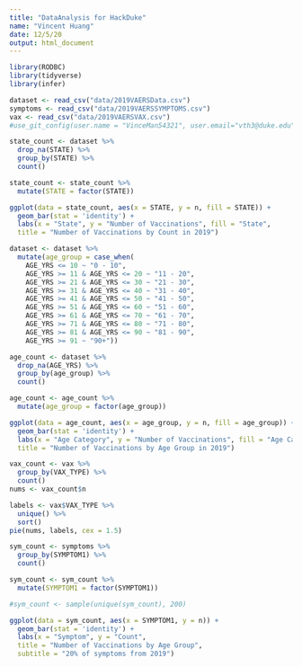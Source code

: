 ```yaml
---
title: "DataAnalysis for HackDuke"
name: "Vincent Huang"
date: 12/5/20
output: html_document
---
```

```r
library(RODBC)
library(tidyverse)
library(infer)
```

```r
dataset <- read_csv("data/2019VAERSData.csv")
symptoms <- read_csv("data/2019VAERSSYMPTOMS.csv")
vax <- read_csv("data/2019VAERSVAX.csv")
#use_git_config(user.name = "VinceMan54321", user.email="vth3@duke.edu")
```

```r
state_count <- dataset %>%
  drop_na(STATE) %>%
  group_by(STATE) %>%
  count() 

state_count <- state_count %>%
  mutate(STATE = factor(STATE))

ggplot(data = state_count, aes(x = STATE, y = n, fill = STATE)) +
  geom_bar(stat = 'identity') +
  labs(x = "State", y = "Number of Vaccinations", fill = "State",
  title = "Number of Vaccinations by Count in 2019")
```

```r
dataset <- dataset %>%
  mutate(age_group = case_when(
    AGE_YRS <= 10 ~ "0 - 10",
    AGE_YRS >= 11 & AGE_YRS <= 20 ~ "11 - 20",
    AGE_YRS >= 21 & AGE_YRS <= 30 ~ "21 - 30",
    AGE_YRS >= 31 & AGE_YRS <= 40 ~ "31 - 40",
    AGE_YRS >= 41 & AGE_YRS <= 50 ~ "41 - 50",
    AGE_YRS >= 51 & AGE_YRS <= 60 ~ "51 - 60",
    AGE_YRS >= 61 & AGE_YRS <= 70 ~ "61 - 70",
    AGE_YRS >= 71 & AGE_YRS <= 80 ~ "71 - 80",
    AGE_YRS >= 81 & AGE_YRS <= 90 ~ "81 - 90",
    AGE_YRS >= 91 ~ "90+"))

age_count <- dataset %>%
  drop_na(AGE_YRS) %>%
  group_by(age_group) %>%
  count() 

age_count <- age_count %>%
  mutate(age_group = factor(age_group))

ggplot(data = age_count, aes(x = age_group, y = n, fill = age_group)) +
  geom_bar(stat = 'identity') +
  labs(x = "Age Category", y = "Number of Vaccinations", fill = "Age Cat",
  title = "Number of Vaccinations by Age Group in 2019")
```

```r
vax_count <- vax %>%
  group_by(VAX_TYPE) %>%
  count()
nums <- vax_count$n

labels <- vax$VAX_TYPE %>%
  unique() %>%
  sort()
pie(nums, labels, cex = 1.5)
```

```r
sym_count <- symptoms %>%
  group_by(SYMPTOM1) %>%
  count()

sym_count <- sym_count %>%
  mutate(SYMPTOM1 = factor(SYMPTOM1))

#sym_count <- sample(unique(sym_count), 200)

ggplot(data = sym_count, aes(x = SYMPTOM1, y = n)) +
  geom_bar(stat = 'identity') +
  labs(x = "Symptom", y = "Count",
  title = "Number of Vaccinations by Age Group",
  subtitle = "20% of symptoms from 2019")
```





